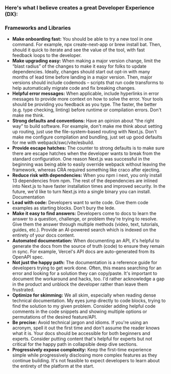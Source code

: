 ### Here's what I believe creates a great Developer Experience (DX):

### Frameworks and Libraries

- **Make onboarding fast:** You should be able to try a new tool in one command. For example, npx create-next-app or brew install bat. Then, should it quick to iterate and see the value of the tool, with fast feedback loops to the developer.
- **Make upgrading easy:** When making a major version change, limit the “blast radius” of the changes to make it easy for folks to update dependencies. Ideally, changes should start out opt-in with many months of lead time before landing in a major version. Then, major versions should include codemods – scripts that run code transforms to help automatically migrate code and fix breaking changes.
- **Helpful error messages:** When applicable, include hyperlinks in error messages to provide more context on how to solve the error. Your tools should be providing you feedback as you type. The faster, the better (e.g. type checking, linting) before runtime or compilation errors. Don't make me think.
- **Strong defaults and conventions:** Have an opinion about “the right way” to build software. For example, don't make me think about setting up routing, just use the file-system-based routing with Next.js. Don't make me configure compilation and bundling, just set up good defaults for me with webpack/swc/vite/esbuild.
- **Provide escape hatches:** The counter to strong defaults is to make sure there are escape hatches when the developer wants to break from the standard configuration. One reason Next.js was successful in the beginning was being able to easily override webpack without leaving the framework, whereas CRA required something like craco after ejecting.
- **Reduce risk with dependencies:** When you npm i next, you only install 13 dependencies from npm. The rest of the dependencies are inlined into Next.js to have faster installation times and improved security. In the future, we'd like to turn Next.js into a single binary you can install.
  Documentation
- **Lead with code:** Developers want to write code. Give them code examples as starting blocks. Don't bury the lede.
- **Make it easy to find answers:** Developers come to docs to learn the answer to a question, challenge, or problem they're trying to resolve. Give them the answer through multiple methods (video, text, tutorials, guides, etc.). Provide an AI-powered search which is indexed on the entirety of your docs content.
- **Automated documentation:** When documenting an API, it's helpful to generate the docs from the source of truth (code) to ensure they remain in sync. For example, Vercel's API docs are auto-generated from its OpenAPI spec.
- **Not just the happy path:** The documentation is a reference guide for developers trying to get work done. Often, this means searching for an error and looking for a solution they can copy/paste. It's important to document the workaround and hacks, too. I'd rather acknowledge a gap in the product and unblock the developer rather than leave them frustrated.
- **Optimize for skimming:** We all skim, especially when reading dense technical documentation. My eyes jump directly to code blocks, trying to find the solution to my given problem. Consider adding helpful code comments in the code snippets and showing multiple options or permutations of the desired feature/API.
- **Be precise:** Avoid technical jargon and idioms. If you're using an acronym, spell it out the first time and don't assume the reader knows what it is. Your docs should be accessible for both beginners and experts. Consider putting content that's helpful for experts but not critical for the happy path in collapsible deep dive sections.
- **Progressively expose complexity:** Keep the first-time experience simple while progressively disclosing more complex features as they continue building. It's not feasible to expect developers to learn about the entirety of the platform at the start.



